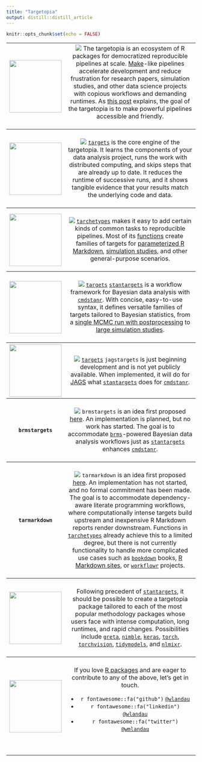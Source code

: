 ```yaml
---
title: "Targetopia"
output: distill::distill_article
---
```


```r
knitr::opts_chunk$set(echo = FALSE)
```

<table>

<tr>
<th>
[<img src="https://raw.githubusercontent.com/wlandau/wlandau.github.io/main/images/targetopia/logo.png#1" height="139px">](https://raw.githubusercontent.com/wlandau/wlandau.github.io/main/images/targetopia.png)
</th>
<th style="font-weight:normal;">
[![](https://www.repostatus.org/badges/latest/wip.svg)](https://www.repostatus.org/#wip)
The targetopia is an ecosystem of R packages for democratized reproducible pipelines at scale. [Make](https://www.gnu.org/software/make/)-like pipelines accelerate development and reduce frustration for research papers, simulation studies, and other data science projects with copious workflows and demanding runtimes. As [this post](https://wlandau.github.io/posts/2020-12-14-targetopia/) explains, the goal of the targetopia is to make powerful pipelines accessible and friendly.<br><br>
</th>
</tr>

<tr>
<th>
[<img src="https://raw.githubusercontent.com/wlandau/targets/main/man/figures/logo.png#1" height="139px">](https://wlandau.github.io/targets)
</th>
<th style="font-weight:normal;">
<br>
[![](https://www.repostatus.org/badges/latest/active.svg)](https://www.repostatus.org/#active) [`targets`](https://wlandau.github.io/targets) is the core engine of the targetopia. It learns the components of your data analysis project, runs the work with distributed computing, and skips steps that are already up to date. It reduces the runtime of successive runs, and it shows tangible evidence that your results match the underlying code and data.<br><br>
</th>
</tr>

<tr>
<th>
[<img src="https://raw.githubusercontent.com/wlandau/tarchetypes/main/man/figures/logo.png#1" height="139px">](https://wlandau.github.io/tarchetypes)
</th>
<th style="font-weight:normal;">
<br>
[![](https://www.repostatus.org/badges/latest/active.svg)](https://www.repostatus.org/#active)
[`tarchetypes`](https://wlandau.github.io/tarchetypes) makes it easy to add certain kinds of common tasks to reproducible pipelines. Most of its [functions](https://wlandau.github.io/tarchetypes/reference/index.html) create families of targets for [parameterized R Markdown](https://wlandau.github.io/tarchetypes/reference/tar_render_rep.html), [simulation studies](https://wlandau.github.io/tarchetypes/reference/tar_rep.html), and other general-purpose scenarios.<br><br>
</th>
</tr>

<tr>
<th>
[<img src="https://raw.githubusercontent.com/wlandau/stantargets/main/man/figures/logo.png#1" height="139px">](https://wlandau.github.io/stantargets)
</th>
<th style="font-weight:normal;">
<br>
[![](https://www.repostatus.org/badges/latest/active.svg)](https://www.repostatus.org/#active) [`targets`](https://wlandau.github.io/targets)
[`stantargets`](https://wlandau.github.io/stantargets) is a workflow framework for Bayesian data analysis with [`cmdstanr`](https://mc-stan.org/cmdstanr/). With concise, easy-to-use syntax, it defines versatile families of targets tailored to Bayesian statistics, from a [single MCMC run with postprocessing](https://wlandau.github.io/stantargets/articles/mcmc.html) to [large simulation studies](https://wlandau.github.io/stantargets/articles/mcmc_rep.html).
<br><br>
</th>
</tr>

<tr>
<th>
<img src="https://raw.githubusercontent.com/wlandau/wlandau.github.io/main/images/jagstargets.png#1" height="139px">
</th>
<th style="font-weight:normal;">
<br>
[![](https://www.repostatus.org/badges/latest/wip.svg)](https://www.repostatus.org/#wip) [`targets`](https://wlandau.github.io/targets)
`jagstargets` is just beginning development and is not yet publicly available. When implemented, it will do for [JAGS](http://mcmc-jags.sourceforge.net/) what [`stantargets`](https://wlandau.github.io/stantargets) does for [`cmdstanr`](https://mc-stan.org/cmdstanr/). 
<br><br>
</th>
</tr>

<tr>
<th style="text-align: center">
`brmstargets`
</th>
<th style="font-weight:normal;">
<br>
[![](https://www.repostatus.org/badges/latest/concept.svg)](https://www.repostatus.org/#concept) `brmstargets` is an idea first proposed [here](https://github.com/wlandau/stantargets/issues/12#issuecomment-747836678). An implementation is planned, but no work has started. The goal is to accommodate [`brms`](https://github.com/paul-buerkner/brms)-powered Bayesian data analysis workflows just as [`stantargets`](https://wlandau.github.io/stantargets) enhances [`cmdstanr`](https://mc-stan.org/cmdstanr/).
<br><br>
</th>
</tr>

<tr>
<th style="text-align: center">
`tarmarkdown`
</th>
<th style="font-weight:normal;">
<br>
[![](https://www.repostatus.org/badges/latest/concept.svg)](https://www.repostatus.org/#concept) `tarmarkdown` is an idea first proposed [here](https://github.com/wlandau/tarchetypes/issues/23#issuecomment-748329846). An implementation has not started, and no formal commitment has been made. The goal is to accommodate dependency-aware literate programming workflows, where computationally intense targets build upstream and inexpensive R Markdown reports render downstream. Functions in [`tarchetypes`](https://github.com/wlandau/tarchetypes) already achieve this to a limited degree, but there is not currently functionality to handle more complicated use cases such as [`bookdown`](https://bookdown.org) books, [R Markdown sites](https://rmarkdown.rstudio.com/lesson-13.html), or [`workflowr`](https://jdblischak.github.io/workflowr/) projects.
<br><br>
</th>
</tr>

<tr>
<th style="text-align: center">
<img src="./images/ideas.png" height="139px">
</th>
<th style="font-weight:normal;">
<br>
Following precedent of [`stantargets`](https://wlandau.github.io/stantargets), it should be possible to create a targetopia package tailored to each of the most popular methodology packages whose users face with intense computation, long runtimes, and rapid changes. Possibilities include [`greta`](https://greta-stats.org), [`nimble`](https://r-nimble.org), [`keras`](https://keras.rstudio.com), [`torch`](https://torch.mlverse.org), [`torchvision`](https://github.com/mlverse/torchvision), [`tidymodels`](https://github.com/tidymodels/tidymodels), and [`nlmixr`](https://github.com/nlmixrdevelopment/nlmixr).
</ul>
<br><br>
</th>
</tr>

<tr>
<th>
<img src="https://openclipart.org/image/2000px/188840" height="139px">
</th>
<th style="font-weight:normal;">
<br>
If you love [R packages](https://r-pkgs.org/) and are eager to contribute to any of the above, let's get in touch.
<ul>
<li>`r fontawesome::fa("github")` [`@wlandau`](https://github.com/wlandau)</li>
<li>`r fontawesome::fa("linkedin")` [`@wlandau`](https://linkedin.com/in/wlandau)</li>
<li>`r fontawesome::fa("twitter")` [`@wmlandau`](https://twitter.com/wmlandau)</li>
</ul>
<br><br>
</th>
</tr>

</table>
